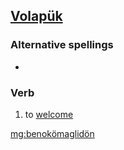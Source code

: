 ==[[Volapük]]==

===Alternative spellings===
*{{l|vo|benokoymaglidoyn}}

===Verb===
{{infl|vo|verb}}

# to [[welcome]]

[[mg:benokömaglidön]]